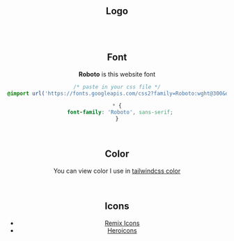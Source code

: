 
<Head title="Brand" />
<Navbar lantoshow={langenus} pathname="en-us" page="/brand" />
<Header title="Brand" description="View and Download our logo font or color!" />
<Layout>
<br />

## Logo

<Logo />

<br />
<br />

## Font

<b className="text-black dark:text-white">Roboto</b> is this website font

```css
/* paste in your css file */
@import url('https://fonts.googleapis.com/css2?family=Roboto:wght@300&display=swap');

* {
  font-family: 'Roboto', sans-serif;
}
```

<br />

## Color

You can view color I use in [tailwindcss color](https://tailwindcss.com/docs/customizing-colors)

<br />

## Icons

- [Remix Icons](https://remixicon.com/)
- [Heroicons](https://heroicons.com/)

<br />
</Layout>
<Footer paht="en-us" />
